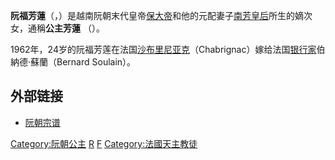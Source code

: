 '''阮福芳蓮'''（{{lang-vi|Nguyễn Phúc Phương Liên}}，{{bd|1938年|11月3日|catIdx=N阮}}）是越南阮朝末代皇帝[[保大帝|保大帝]]和他的元配妻子[[南芳皇后|南芳皇后]]所生的嫡次女，通稱'''公主芳蓮''' （{{lang-vi|Công chúa Phương Liên}}）。

1962年，24岁的阮福芳莲在法国[[沙布里尼亚克|沙布里尼亚克]]（Chabrignac）嫁给法国[[银行家|银行家]]伯納德·蘇蘭（Bernard Soulain）。

== 外部链接 ==

* [http://www.4dw.net/royalark/Vietnam/annam10.htm 阮朝宗谱] {{Wayback|url=http://www.4dw.net/royalark/Vietnam/annam10.htm |date=20070930033614 }}

[[Category:阮朝公主|Category:阮朝公主]]
[[Category:越南裔法國人|R]]
[[Category:保大帝皇女|F]]
[[Category:法國天主教徒|Category:法國天主教徒]]